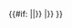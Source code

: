 {{#if:{{{2|}}}
|{{wikia|starwars|Wookieepedia|{{{1|{{PAGENAME}}}}}|{{{2|}}}}}
|{{wikia|starwars|Wookieepedia|{{{1|{{PAGENAME}}}}}}}
}}<noinclude>{{documentation}}</noinclude>